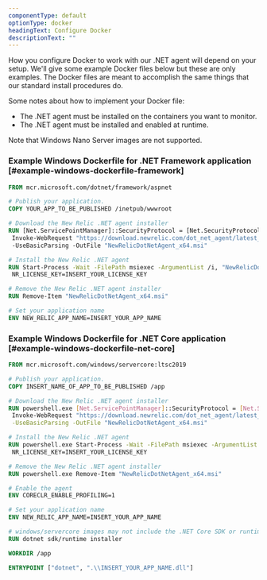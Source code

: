```yaml
---
componentType: default
optionType: docker
headingText: Configure Docker
descriptionText: ""
---
```


How you configure Docker to work with our .NET agent will depend on your setup. We'll give some example Docker files below but these are only examples. The Docker files are meant to accomplish the same things that our standard install procedures do.

Some notes about how to implement your Docker file:

* The .NET agent must be installed on the containers you want to monitor.
* The .NET agent must be installed and enabled at runtime.

<Callout variant="important">
  Note that Windows Nano Server images are not supported.
</Callout>

### Example Windows Dockerfile for .NET Framework application [#example-windows-dockerfile-framework]

```dockerfile
FROM mcr.microsoft.com/dotnet/framework/aspnet

# Publish your application.
COPY YOUR_APP_TO_BE_PUBLISHED /inetpub/wwwroot

# Download the New Relic .NET agent installer
RUN [Net.ServicePointManager]::SecurityProtocol = [Net.SecurityProtocolType]::Tls12;\
 Invoke-WebRequest "https://download.newrelic.com/dot_net_agent/latest_release/NewRelicDotNetAgent_x64.msi"\
 -UseBasicParsing -OutFile "NewRelicDotNetAgent_x64.msi"

# Install the New Relic .NET agent
RUN Start-Process -Wait -FilePath msiexec -ArgumentList /i, "NewRelicDotNetAgent_x64.msi", /qn,\
 NR_LICENSE_KEY=INSERT_YOUR_LICENSE_KEY

# Remove the New Relic .NET agent installer
RUN Remove-Item "NewRelicDotNetAgent_x64.msi"

# Set your application name
ENV NEW_RELIC_APP_NAME=INSERT_YOUR_APP_NAME
```

### Example Windows Dockerfile for .NET Core application [#example-windows-dockerfile-net-core]

```dockerfile
FROM mcr.microsoft.com/windows/servercore:ltsc2019

# Publish your application.
COPY INSERT_NAME_OF_APP_TO_BE_PUBLISHED /app

# Download the New Relic .NET agent installer
RUN powershell.exe [Net.ServicePointManager]::SecurityProtocol = [Net.SecurityProtocolType]::Tls12;\
 Invoke-WebRequest "https://download.newrelic.com/dot_net_agent/latest_release/NewRelicDotNetAgent_x64.msi"\
 -UseBasicParsing -OutFile "NewRelicDotNetAgent_x64.msi"

# Install the New Relic .NET agent
RUN powershell.exe Start-Process -Wait -FilePath msiexec -ArgumentList /i, "NewRelicDotNetAgent_x64.msi", /qn,\
 NR_LICENSE_KEY=INSERT_YOUR_LICENSE_KEY

# Remove the New Relic .NET agent installer
RUN powershell.exe Remove-Item "NewRelicDotNetAgent_x64.msi"

# Enable the agent
ENV CORECLR_ENABLE_PROFILING=1

# Set your application name
ENV NEW_RELIC_APP_NAME=INSERT_YOUR_APP_NAME

# windows/servercore images may not include the .NET Core SDK or runtime
RUN dotnet sdk/runtime installer

WORKDIR /app

ENTRYPOINT ["dotnet", ".\\INSERT_YOUR_APP_NAME.dll"]
```



